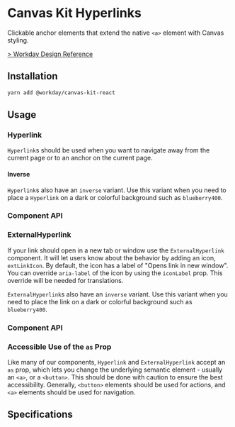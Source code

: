 

# Canvas Kit Hyperlinks

Clickable anchor elements that extend the native `<a>` element with Canvas styling.

[> Workday Design Reference](https://design.workday.com/components/buttons/buttons)

## Installation

```sh
yarn add @workday/canvas-kit-react
```

## Usage

### Hyperlink

`Hyperlink`s should be used when you want to navigate away from the current page or to an anchor on
the current page.

<ExampleCodeBlock code={Link} />

#### Inverse

`Hyperlink`s also have an `inverse` variant. Use this variant when you need to place a `Hyperlink`
on a dark or colorful background such as `blueberry400`.

<ExampleCodeBlock code={LinkInverse} />

### Component API

<SymbolDoc name="Hyperlink" fileName="/react/" hideDescription hideHeading headingStart={4} />

### ExternalHyperlink

If your link should open in a new tab or window use the `ExternalHyperlink` component. It will let
users know about the behavior by adding an icon, `extLinkIcon`. By default, the icon has a label of
"Opens link in new window". You can override `aria-label` of the icon by using the `iconLabel` prop.
This override will be needed for translations.

<ExampleCodeBlock code={ExternalLink} />

`ExternalHyperlink`s also have an `inverse` variant. Use this variant when you need to place the
link on a dark or colorful background such as `blueberry400`.

<ExampleCodeBlock code={ExternalLinkInverse} />

### Component API

<SymbolDoc
  name="ExternalHyperlink"
  fileName="/react/"
  hideDescription
  hideHeading
  headingStart={4}
/>

### Accessible Use of the `as` Prop

Like many of our components, `Hyperlink` and `ExternalHyperlink` accept an `as` prop, which lets you
change the underlying semantic element - usually an `<a>`, or a `<button>`. This should be done with
caution to ensure the best accessibility. Generally, `<button>` elements should be used for actions,
and `<a>` elements should be used for navigation.

## Specifications

<Specifications file="Hyperlink.spec.ts" name="Hyperlink" />
